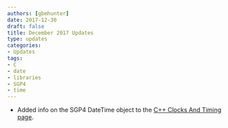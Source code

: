 ```yaml
---
authors: [gbmhunter]
date: 2017-12-30
draft: false
title: December 2017 Updates
type: updates
categories:
- Updates
tags:
- C
- date
- libraries
- SGP4
- time
---
```



* Added info on the SGP4 DateTime object to the [C++ Clocks And Timing page](/programming/languages/c-plus-plus/clocks-and-timing).